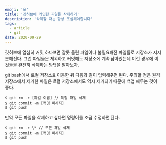 ```yaml
---
emoji: '🗑️'
title: '깃허브에 커밋한 파일들 삭제하기'
description: '삭제할 때는 항상 조심해야합니다'
tags:
  - article
  - git
date: 2020-09-29
---
```


깃허브에 열심히 커밋 하다보면 잘못 올린 파일이나 불필요해진 파일들로 저장소가 지저분해진다. 그런 파일들은 제외하고 커밋해도 저장소에 계속 남아있는데 이런 경우에 이것들을 완전히 삭제하는 방법을 알아보자.

git bash에서 로컬 저장소로 이동한 뒤 다음과 같이 입력해주면 된다. 주의할 점은 원격 저장소에서 제거한 파일은 로컬 저장소에서도 역시 제거되기 때문에 백업 해두는 것이 좋다.

```shell session
$ git rm -r [파일 이름] // 특정 파일 삭제
$ git commit -m [커밋 메시지]
$ git push
```

만약 모든 파일을 삭제하고 싶다면 명령어를 조금 수정하면 된다.

```shell session
$ git rm -r \* // 모든 파일 삭제
$ git commit -m [커밋 메시지]
$ git push
```
